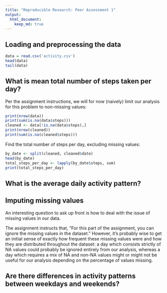 ```yaml
---
title: "Reproducible Research: Peer Assessment 1"
output: 
  html_document:
    keep_md: true
---
```



## Loading and preprocessing the data

```R
data = read.csv('activity.csv')
head(data)
tail(data)
```


## What is mean total number of steps taken per day?

Per the assignment instructions, we will for now (naively) limit our analysis for this
problem to non-missing values:

```R
print(nrow(data))
print(sum(is.na(data$steps)))
cleaned <- data[!is.na(data$steps),]
print(nrow(cleaned))
print(sum(is.na(cleaned$steps)))
```

Find the total number of steps per day, excluding missing values:

```R
by_date <- split(cleaned, cleaned$date)
head(by_date)
total_steps_per_day <- lapply(by_date$steps, sum)
print(total_steps_per_day)
```




## What is the average daily activity pattern?



## Imputing missing values

An interesting question to ask up front is how to deal with the issue of missing values in our data.

The assignment instructs that, "For this part of the assignment, you can ignore the missing values in the dataset."  However, it's probably wise to get an initial sense of exactly how frequent these missing values were and how they are distributed throughout the dataset:  a day which consists strictly of NA values could probably be ignored entirely from our analysis, whereas a day which requires a mix of NA and non-NA values might or might not be useful for our analysis depending on the percentage of values missing.


## Are there differences in activity patterns between weekdays and weekends?
